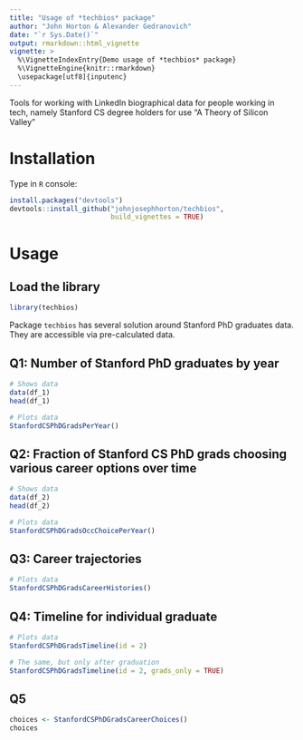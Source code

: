 ```yaml
---
title: "Usage of *techbios* package"
author: "John Horton & Alexander Gedranovich"
date: "`r Sys.Date()`"
output: rmarkdown::html_vignette
vignette: >
  %\VignetteIndexEntry{Demo usage of *techbios* package}
  %\VignetteEngine{knitr::rmarkdown}
  \usepackage[utf8]{inputenc}
---
```


Tools for working with LinkedIn biographical data for people working in tech, namely Stanford CS degree holders for use "A Theory of Silicon Valley"

# Installation

Type in `R` console:

```r
install.packages("devtools")
devtools::install_github("johnjosephhorton/techbios",
                         build_vignettes = TRUE)
```

# Usage

## Load the library

```r
library(techbios)
```

Package `techbios` has several solution around Stanford PhD graduates data. They are accessible via pre-calculated data.

## Q1: Number of Stanford PhD graduates by year

```r
# Shows data
data(df_1)
head(df_1)

# Plots data
StanfordCSPhDGradsPerYear()
```


## Q2: Fraction of Stanford CS PhD grads choosing various career options over time

```r
# Shows data
data(df_2)
head(df_2)

# Plots data
StanfordCSPhDGradsOccChoicePerYear()
```


## Q3: Career trajectories

```r
# Plots data
StanfordCSPhDGradsCareerHistories()
```


## Q4: Timeline for individual graduate

```r
# Plots data
StanfordCSPhDGradsTimeline(id = 2)

# The same, but only after graduation
StanfordCSPhDGradsTimeline(id = 2, grads_only = TRUE)
```

## Q5

```r
choices <- StanfordCSPhDGradsCareerChoices()
choices
```
